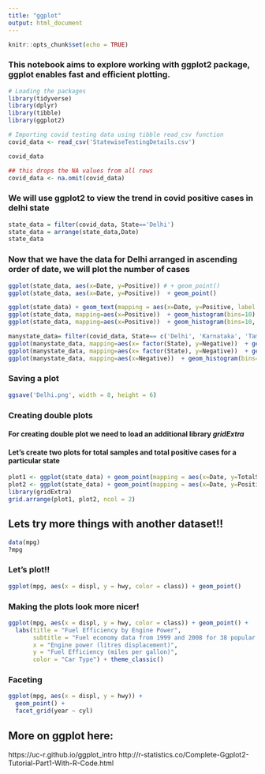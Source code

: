 ```yaml
---
title: "ggplot"
output: html_document
---
```


```r
knitr::opts_chunk$set(echo = TRUE)
```
### This notebook aims to explore working with ggplot2 package, ggplot enables fast and efficient plotting. 

```r
# Loading the packages
library(tidyverse)
library(dplyr)
library(tibble)
library(ggplot2)
```


```r
# Importing covid testing data using tibble read_csv function
covid_data <- read_csv('StatewiseTestingDetails.csv')
```

```r
covid_data
```

```r
## this drops the NA values from all rows
covid_data <- na.omit(covid_data)
```


### We will use ggplot2 to view the trend in covid positive cases in delhi state
```r
state_data = filter(covid_data, State=='Delhi')
state_data = arrange(state_data,Date)
state_data
```

### Now that we have the data for Delhi arranged in ascending order of date, we will plot the number of cases 
```r
ggplot(state_data, aes(x=Date, y=Positive)) # + geom_point()
ggplot(state_data, aes(x=Date, y=Positive))  + geom_point()
```

```r
ggplot(state_data) + geom_text(mapping = aes(x=Date, y=Positive, label = Positive))
ggplot(state_data, mapping=aes(x=Positive))  + geom_histogram(bins=10)
ggplot(state_data, mapping=aes(x=Positive))  + geom_histogram(bins=10, color="white", fill='steelblue')

```
```r
manystate_data= filter(covid_data, State== c('Delhi', 'Karnataka', 'Tamil Nadu', 'Uttar Pradesh'))
ggplot(manystate_data, mapping=aes(x= factor(State), y=Negative))  + geom_boxplot()
ggplot(manystate_data, mapping=aes(x= factor(State), y=Negative))  + geom_col()
ggplot(manystate_data, mapping=aes(x=Negative))  + geom_histogram(bins=10, color="white", fill='steelblue') + facet_wrap(~State, nrow=2)
```

### Saving a plot
```r
ggsave('Delhi.png', width = 8, height = 6)
```


### Creating double plots
#### For creating double plot we need to load an additional library _gridExtra_
#### Let's create two plots for total samples and total positive cases for a particular state

```r
plot1 <- ggplot(state_data) + geom_point(mapping = aes(x=Date, y=TotalSamples))
plot2 <- ggplot(state_data) + geom_point(mapping = aes(x=Date, y=Positive))
library(gridExtra)
grid.arrange(plot1, plot2, ncol = 2)
```

## Lets try more things with another dataset!!
```r
data(mpg)
?mpg
```

### Let's plot!!
```r
ggplot(mpg, aes(x = displ, y = hwy, color = class)) + geom_point()
```

### Making the plots look more nicer!
```r
ggplot(mpg, aes(x = displ, y = hwy, color = class)) + geom_point() + 
  labs(title = "Fuel Efficiency by Engine Power",
       subtitle = "Fuel economy data from 1999 and 2008 for 38 popular models of cars",
       x = "Engine power (litres displacement)",
       y = "Fuel Efficiency (miles per gallon)",
       color = "Car Type") + theme_classic()
```

### Faceting 
```r
ggplot(mpg, aes(x = displ, y = hwy)) +
  geom_point() +
  facet_grid(year ~ cyl)
```

## More on ggplot here: 
https://uc-r.github.io/ggplot_intro 
http://r-statistics.co/Complete-Ggplot2-Tutorial-Part1-With-R-Code.html 






